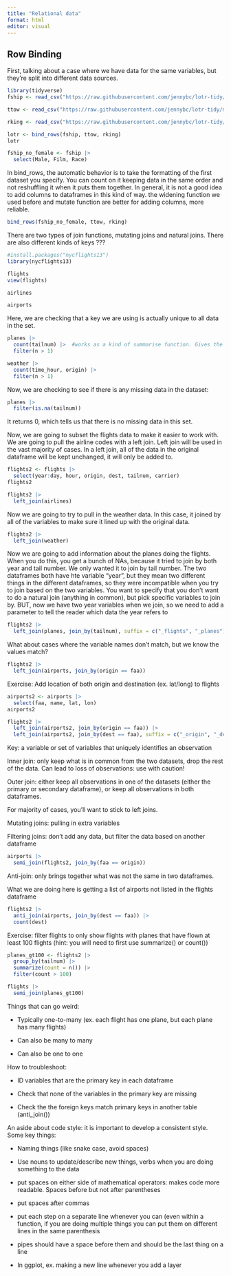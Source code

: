 ```yaml
---
title: "Relational data"
format: html
editor: visual
---
```


## Row Binding

First, talking about a case where we have data for the same variables, but they're split into different data sources.

```r
library(tidyverse)
fship <- read_csv("https://raw.githubusercontent.com/jennybc/lotr-tidy/master/data/The_Fellowship_Of_The_Ring.csv")

ttow <- read_csv("https://raw.githubusercontent.com/jennybc/lotr-tidy/master/data/The_Two_Towers.csv")

rking <- read_csv("https://raw.githubusercontent.com/jennybc/lotr-tidy/master/data/The_Return_Of_The_King.csv")
```

```r
lotr <- bind_rows(fship, ttow, rking)
lotr
```

```r
fship_no_female <- fship |> 
  select(Male, Film, Race)
```

In bind_rows, the automatic behavior is to take the formatting of the first dataset you specify. You can count on it keeping data in the same order and not reshuffling it when it puts them together. In general, it is not a good idea to add columns to dataframes in this kind of way. the widening function we used before and mutate function are better for adding columns, more reliable.

```r
bind_rows(fship_no_female, ttow, rking)
```

There are two types of join functions, mutating joins and natural joins. There are also different kinds of keys ???

```r
#install.packages("nycflights13")
library(nycflights13)
```

```r
flights
view(flights)
```

```r
airlines
```

```r
airports
```

Here, we are checking that a key we are using is actually unique to all data in the set.

```r
planes |> 
  count(tailnum) |>  #works as a kind of summarise function. Gives the count for each of the unique values of a variable
  filter(n > 1)
```

```r
weather |> 
  count(time_hour, origin) |> 
  filter(n > 1)
```

Now, we are checking to see if there is any missing data in the dataset:

```r
planes |> 
  filter(is.na(tailnum))
```

It returns 0, which tells us that there is no missing data in this set.

Now, we are going to subset the flights data to make it easier to work with. We are going to pull the airline codes with a left join. Left join will be used in the vast majority of cases. In a left join, all of the data in the original dataframe will be kept unchanged, it will only be added to.

```r
flights2 <- flights |> 
  select(year:day, hour, origin, dest, tailnum, carrier)
flights2
```

```r
flights2 |> 
  left_join(airlines)
```

Now we are going to try to pull in the weather data. In this case, it joined by all of the variables to make sure it lined up with the original data.

```r
flights2 |> 
  left_join(weather)
```

Now we are going to add information about the planes doing the flights. When you do this, you get a bunch of NAs, because it tried to join by both year and tail number. We only wanted it to join by tail number. The two dataframes both have hte variable "year", but they mean two different things in the different dataframes, so they were incompatible when you try to join based on the two variables. You want to specify that you don't want to do a natural join (anything in common), but pick specific variables to join by. BUT, now we have two year variables when we join, so we need to add a parameter to tell the reader which data the year refers to

```r
flights2 |> 
  left_join(planes, join_by(tailnum), suffix = c("_flights", "_planes"))
```

What about cases where the variable names don't match, but we know the values match?

```r
flights2 |> 
  left_join(airports, join_by(origin == faa))
```

Exercise: Add location of both origin and destination (ex. lat/long) to flights

```r
airports2 <- airports |> 
  select(faa, name, lat, lon)
airports2
```

```r
flights2 |> 
  left_join(airports2, join_by(origin == faa)) |> 
  left_join(airports2, join_by(dest == faa), suffix = c("_origin", "_dest"))
```

Key: a variable or set of variables that uniquely identifies an observation

Inner join: only keep what is in common from the two datasets, drop the rest of the data. Can lead to loss of observations: use with caution!

Outer join: either keep all observations in one of the datasets (either the primary or secondary dataframe), or keep all observations in both dataframes.

For majority of cases, you'll want to stick to left joins.

Mutating joins: pulling in extra variables

Filtering joins: don't add any data, but filter the data based on another dataframe

```r
airports |> 
  semi_join(flights2, join_by(faa == origin))
```

Anti-join: only brings together what was not the same in two dataframes.

What we are doing here is getting a list of airports not listed in the flights dataframe

```r
flights2 |> 
  anti_join(airports, join_by(dest == faa)) |> 
  count(dest)
```

Exercise: filter flights to only show flights with planes that have flown at least 100 flights (hint: you will need to first use summarize() or count())

```r
planes_gt100 <- flights2 |> 
  group_by(tailnum) |> 
  summarize(count = n()) |> 
  filter(count > 100)
```

```r
flights |> 
  semi_join(planes_gt100)
```

Things that can go weird:

-   Typically one-to-many (ex. each flight has one plane, but each plane has many flights)

-   Can also be many to many

-   Can also be one to one

How to troubleshoot:

-   ID variables that are the primary key in each dataframe

-   Check that none of the variables in the primary key are missing

-   Check the the foreign keys match primary keys in another table (anti_join())

An aside about code style: it is important to develop a consistent style. Some key things:

-   Naming things (like snake case, avoid spaces)

-   Use nouns to update/describe new things, verbs when you are doing something to the data

-   put spaces on either side of mathematical operators: makes code more readable. Spaces before but not after parentheses

-   put spaces after commas

-   put each step on a separate line whenever you can (even within a function, if you are doing multiple things you can put them on different lines in the same parenthesis

-   pipes should have a space before them and should be the last thing on a line

-   In ggplot, ex. making a new line whenever you add a layer
